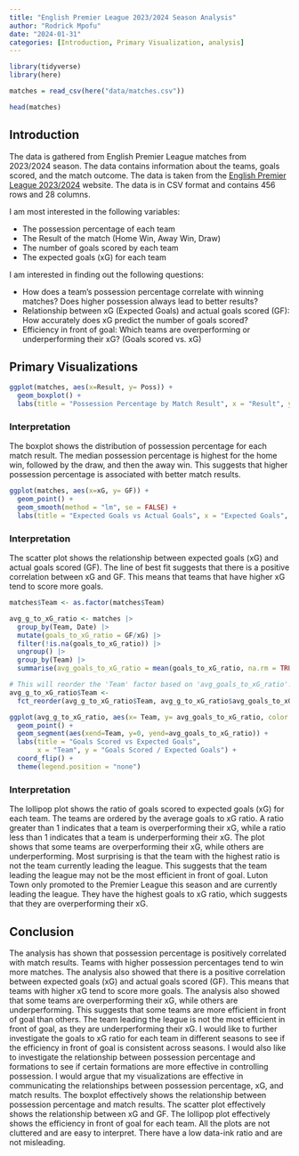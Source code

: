 ```yaml
---
title: "English Premier League 2023/2024 Season Analysis"
author: "Rodrick Mpofu"
date: "2024-01-31"
categories: [Introduction, Primary Visualization, analysis]
---
```


```r

library(tidyverse)
library(here)

matches = read_csv(here("data/matches.csv"))

head(matches)

```

## Introduction

The data is gathered from English Premier League matches from 2023/2024 season. The data contains information about the teams, goals scored, and the match outcome. The data is taken from the [English Premier League 2023/2024](https://www.kaggle.com/datasets/mertbayraktar/english-premier-league-matches-20232024-season) website. The data is in CSV format and contains 456 rows and 28 columns.

I am most interested in the following variables:

-   The possession percentage of each team
-   The Result of the match (Home Win, Away Win, Draw)
-   The number of goals scored by each team
-   The expected goals (xG) for each team

I am interested in finding out the following questions:

-   How does a team's possession percentage correlate with winning matches? Does higher possession always lead to better results?
-   Relationship between xG (Expected Goals) and actual goals scored (GF): How accurately does xG predict the number of goals scored?
-   Efficiency in front of goal: Which teams are overperforming or underperforming their xG? (Goals scored vs. xG)

## Primary Visualizations

```r
ggplot(matches, aes(x=Result, y= Poss)) + 
  geom_boxplot() + 
  labs(title = "Possession Percentage by Match Result", x = "Result", y = "Possession Percentage")
```

### Interpretation

The boxplot shows the distribution of possession percentage for each match result. The median possession percentage is highest for the home win, followed by the draw, and then the away win. This suggests that higher possession percentage is associated with better match results.

```r
ggplot(matches, aes(x=xG, y= GF)) + 
  geom_point() + 
  geom_smooth(method = "lm", se = FALSE) + 
  labs(title = "Expected Goals vs Actual Goals", x = "Expected Goals", y = "Goals Scored")
```

### Interpretation

The scatter plot shows the relationship between expected goals (xG) and actual goals scored (GF). The line of best fit suggests that there is a positive correlation between xG and GF. This means that teams that have higher xG tend to score more goals.

```r

matches$Team <- as.factor(matches$Team)

avg_g_to_xG_ratio <- matches |> 
  group_by(Team, Date) |>
  mutate(goals_to_xG_ratio = GF/xG) |>
  filter(!is.na(goals_to_xG_ratio)) |>
  ungroup() |>
  group_by(Team) |>
  summarise(avg_goals_to_xG_ratio = mean(goals_to_xG_ratio, na.rm = TRUE))

# This will reorder the 'Team' factor based on 'avg_goals_to_xG_ratio'.
avg_g_to_xG_ratio$Team <- 
  fct_reorder(avg_g_to_xG_ratio$Team, avg_g_to_xG_ratio$avg_goals_to_xG_ratio)

ggplot(avg_g_to_xG_ratio, aes(x= Team, y= avg_goals_to_xG_ratio, color = Team)) + 
  geom_point() + 
  geom_segment(aes(xend=Team, y=0, yend=avg_goals_to_xG_ratio)) +
  labs(title = "Goals Scored vs Expected Goals", 
       x = "Team", y = "Goals Scored / Expected Goals") +
  coord_flip() +
  theme(legend.position = "none")

```

### Interpretation

The lollipop plot shows the ratio of goals scored to expected goals (xG) for each team. The teams are ordered by the average goals to xG ratio. A ratio greater than 1 indicates that a team is overperforming their xG, while a ratio less than 1 indicates that a team is underperforming their xG. The plot shows that some teams are overperforming their xG, while others are underperforming. Most surprising is that the team with the highest ratio is not the team currently leading the league. This suggests that the team leading the league may not be the most efficient in front of goal. Luton Town only promoted to the Premier League this season and are currently leading the league. They have the highest goals to xG ratio, which suggests that they are overperforming their xG.

## Conclusion

The analysis has shown that possession percentage is positively correlated with match results. Teams with higher possession percentages tend to win more matches. The analysis also showed that there is a positive correlation between expected goals (xG) and actual goals scored (GF). This means that teams with higher xG tend to score more goals. The analysis also showed that some teams are overperforming their xG, while others are underperforming. This suggests that some teams are more efficient in front of goal than others. The team leading the league is not the most efficient in front of goal, as they are underperforming their xG. I would like to further investigate the goals to xG ratio for each team in different seasons to see if the efficiency in front of goal is consistent across seasons. I would also like to investigate the relationship between possession percentage and formations to see if certain formations are more effective in controlling possession. I would argue that my visualizations are effective in communicating the relationships between possession percentage, xG, and match results. The boxplot effectively shows the relationship between possession percentage and match results. The scatter plot effectively shows the relationship between xG and GF. The lollipop plot effectively shows the efficiency in front of goal for each team. All the plots are not cluttered and are easy to interpret. There have a low data-ink ratio and are not misleading.
